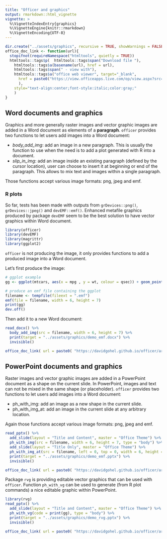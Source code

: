 ```yaml
---
title: "Officer and graphics"
output: rmarkdown::html_vignette
vignette: >
  %\VignetteIndexEntry{graphics}
  %\VignetteEngine{knitr::rmarkdown}
  %\VignetteEncoding{UTF-8}
---
```



```r
dir.create("../assets/graphics", recursive = TRUE, showWarnings = FALSE)
office_doc_link <- function(url){
  stopifnot(requireNamespace("htmltools", quietly = TRUE))
  htmltools::tags$p(  htmltools::tags$span("Download file "),
    htmltools::tags$a(basename(url), href = url), 
    htmltools::tags$span(" - view with"),
    htmltools::tags$a("office web viewer", target="_blank", 
      href = paste0("https://view.officeapps.live.com/op/view.aspx?src=", url)
      ), 
    style="text-align:center;font-style:italic;color:gray;"
    )
}
```

## Word documents and graphics 

Graphics and more generally raster images and vector graphic images are added in a Word document as elements of a **paragraph**. `officer` provides two functions to let users add images into a Word document:

- *body_add_img*: add an image in a new paragraph. This is usually the function to use when the need is to add a plot generated with R into a document.
- *slip_in_img*: add an image inside an existing paragraph (defined by the cursor location), user can choose to insert it at beginning or end of the paragraph. This allows to mix text and images within a single paragraph.

Those functions accept various image formats: png, jpeg and emf.

### R plots

So far, tests has been made with outputs from `grDevices::png()`, `grDevices::jpeg()` and `devEMF::emf()`. Enhanced metafile graphics produced by package `devEMF` seem to be the best solution to have vector graphics within Word document. 

```r
library(officer)
library(devEMF)
library(magrittr)
library(ggplot2)
```

`officer` is not producing the image, it only provides functions to add a produced image into a Word document.

Let's first produce the image:

```r
# ggplot example
gg <- ggplot(mtcars, aes(x = mpg , y = wt, colour = qsec)) + geom_point() + theme_minimal()

# produce an emf file containing the ggplot
filename <- tempfile(fileext = ".emf")
emf(file = filename, width = 6, height = 7)
print(gg)
dev.off()
```

Then add it to a new Word document:

```r
read_docx() %>% 
  body_add_img(src = filename, width = 6, height = 7) %>% 
  print(target = "../assets/graphics/demo_emf.docx") %>% 
  invisible()
```


```r
office_doc_link( url = paste0( "https://davidgohel.github.io/officer/articles/", "assets/graphics/demo_emf.docx" ) )
```


## PowerPoint documents and graphics 

Raster images and vector graphic images are added in a PowerPoint document as a shape on the current slide. In PowerPoint, images and text can not be mixed in the same shape (or placeholder). `officer` provides two functions to let users add images into a Word document:

* ph_with_img: add an image as a new shape in the current slide.
* ph_with_img_at: add an image in the current slide at any arbitrary location.

Again those functions accept various image formats: png, jpeg and emf.

```r
read_pptx() %>% 
  add_slide(layout = "Title and Content", master = "Office Theme") %>% 
  ph_with_img(src = filename, width = 6, height = 7, type = "body") %>% 
  add_slide(layout = "Title Only", master = "Office Theme") %>% 
  ph_with_img_at(src = filename, left = 0, top = 0, width = 6, height = 7) %>% 
  print(target = "../assets/graphics/demo_emf.pptx") %>% 
  invisible()
```



```r
office_doc_link( url = paste0( "https://davidgohel.github.io/officer/articles/", "assets/graphics/demo_emf.pptx" ) )
```


Package `rvg` is providing editable vector graphics that can be used with `officer`. Function `ph_with_vg` can be used to generate (from R plot commands) a nice editable graphic within PowerPoint.

```r
library(rvg)
read_pptx() %>% 
  add_slide(layout = "Title and Content", master = "Office Theme") %>% 
  ph_with_vg(code = print(gg), type = "body") %>% 
  print(target = "../assets/graphics/demo_rvg.pptx") %>% 
  invisible()
```



```r
office_doc_link( url = paste0( "https://davidgohel.github.io/officer/articles/", "assets/graphics/demo_rvg.pptx" ) )
```

